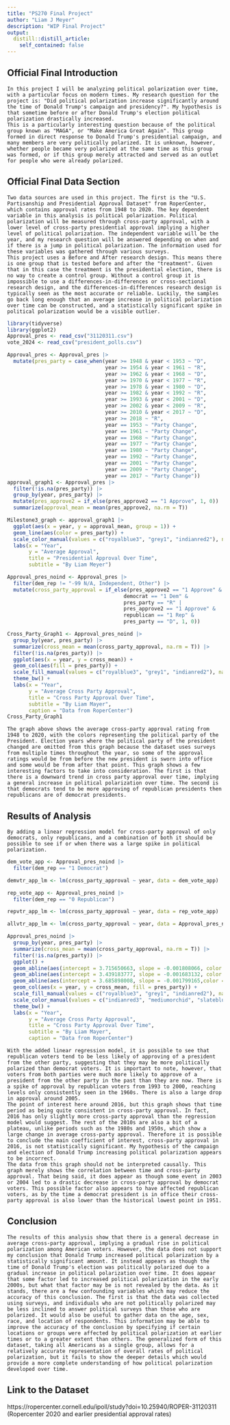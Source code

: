 ```yaml
---
title: "PS270 Final Project"
author: "Liam J Meyer"
description: "WIP Final Project"
output:
  distill::distill_article:
    self_contained: false
---
```


## Official Final Introduction

    In this project I will be analyzing political polarization over time, with a particular focus on modern times. My research question for the project is: "Did political polarization increase significantly around the time of Donald Trump's campaign and presidency?". My hypothesis is that sometime before or after Donald Trump's election political polarization drastically increased. 
    This is a particularly interesting question because of the political group known as "MAGA", or "Make America Great Again". This group formed in direct response to Donald Trump's presidential campaign, and many members are very politically polarized. It is unknown, however, whether people became very polarized at the same time as this group was formed, or if this group merely attracted and served as an outlet for people who were already polarized. 

## Official Final Data Section

    Two data sources are used in this project. The first is the "U.S. Partisanship and Presidential Approval Dataset" from RoperCenter, which contains approval rates from 1948 to 2020. The key dependent variable in this analysis is political polarization. Political polarization will be measured through cross-party approval, with a lower level of cross-party presidential approval implying a higher level of political polarization. The independent variable will be the year, and my research question will be answered depending on when and if there is a jump in political polarization. The information used for these variables was gathered through various surveys. 
    This project uses a Before and After research design. This means there is one group that is tested before and after the "treatment". Given that in this case the treatment is the presidential election, there is no way to create a control group. Without a control group it is impossible to use a differences-in-differences or cross-sectional research design, and the differences-in-differences research design is typically seen as the most accurate or reliable. Luckily, the samples go back long enough that an average increase in political polarization over time can be constructed, and a statistically significant spike in political polarization would be a visible outlier.

```r
library(tidyverse)
library(ggplot2)
Approval_pres <- read_csv("31120311.csv")
vote_2024 <- read_csv("president_polls.csv")
```

```r
Approval_pres <- Approval_pres |>
  mutate(pres_party = case_when(year >= 1948 & year < 1953 ~ "D",
                                year >= 1954 & year < 1961 ~ "R",
                                year >= 1962 & year < 1968 ~ "D",
                                year >= 1970 & year < 1977 ~ "R",
                                year >= 1978 & year < 1980 ~ "D",
                                year >= 1982 & year < 1992 ~ "R",
                                year >= 1993 & year < 2001 ~ "D",
                                year >= 2002 & year < 2009 ~ "R",
                                year >= 2010 & year < 2017 ~ "D",
                                year >= 2018 ~ "R",
                                year == 1953 ~ "Party Change",
                                year == 1961 ~ "Party Change",
                                year == 1968 ~ "Party Change",
                                year == 1977 ~ "Party Change",
                                year == 1980 ~ "Party Change",
                                year == 1992 ~ "Party Change",
                                year == 2001 ~ "Party Change",
                                year == 2009 ~ "Party Change",
                                year == 2017 ~ "Party Change"))
approval_graph1 <- Approval_pres |>
  filter(!is.na(pres_party)) |>
  group_by(year, pres_party) |>
  mutate(pres_approve2 = if_else(pres_approve2 == "1 Approve", 1, 0)) |>
  summarize(approval_mean = mean(pres_approve2, na.rm = T))
```

```r
Milestone3_graph <- approval_graph1 |>
  ggplot(aes(x = year, y = approval_mean, group = 1)) +
  geom_line(aes(color = pres_party)) +
  scale_color_manual(values = c("royalblue3", "grey1", "indianred2"), name = "Political Party", labels = c("Democrat", "Party Change", "Republican")) +
  labs(x = "Year",
       y = "Average Approval",
       title = "Presidential Approval Over Time",
       subtitle = "By Liam Meyer")
```

```r
Approval_pres_noind <- Approval_pres |>
  filter(dem_rep != "-99 N/A, Independent, Other") |>
  mutate(cross_party_approval = if_else(pres_approve2 == "1 Approve" &
                                      democrat == "1 Dem" &
                                      pres_party == "R" |
                                      pres_approve2 == "1 Approve" &
                                      republican == "1 Rep" &
                                      pres_party == "D", 1, 0))
```
  
```r
Cross_Party_Graph1 <- Approval_pres_noind |>
  group_by(year, pres_party) |>
  summarize(cross_mean = mean(cross_party_approval, na.rm = T)) |>
  filter(!is.na(pres_party)) |>
  ggplot(aes(x = year, y = cross_mean)) +
  geom_col(aes(fill = pres_party)) +
  scale_fill_manual(values = c("royalblue3", "grey1", "indianred2"), name = "Political Party", labels = c("Democrat", "Party Change", "Republican")) +
  theme_bw() +
  labs(x = "Year",
       y = "Average Cross Party Approval",
       title = "Cross Party Approval Over Time",
       subtitle = "By Liam Mayer",
       caption = "Data from RoperCenter")
Cross_Party_Graph1
```

    The graph above shows the average cross-party approval rating from 1948 to 2020, with the colors representing the political party of the President. Election years where the political party of the president changed are omitted from this graph because the dataset uses surveys from multiple times throughout the year, so some of the approval ratings would be from before the new president is sworn into office and some would be from after that point. This graph shows a few interesting factors to take into consideration. The first is that there is a downward trend in cross party approval over time, implying a general increase in political polarization over time. The second is that democrats tend to be more approving of republican presidents then republicans are of democrat presidents.
  
## Results of Analysis

    By adding a linear regression model for cross-party approval of only democrats, only republicans, and a combination of both it should be possible to see if or when there was a large spike in political polarization.

```r
dem_vote_app <- Approval_pres_noind |>
  filter(dem_rep == "1 Democrat")

demvtr_app_lm <- lm(cross_party_approval ~ year, data = dem_vote_app)

rep_vote_app <- Approval_pres_noind |>
  filter(dem_rep == "0 Republican")

repvtr_app_lm <- lm(cross_party_approval ~ year, data = rep_vote_app)

allvtr_app_lm <- lm(cross_party_approval ~ year, data = Approval_pres_noind)
```


```r
Approval_pres_noind |>
  group_by(year, pres_party) |>
  summarize(cross_mean = mean(cross_party_approval, na.rm = T)) |>
  filter(!is.na(pres_party)) |>
  ggplot() +
  geom_abline(aes(intercept = 3.715650663, slope = -0.001808066, color = "slateblue")) +
  geom_abline(aes(intercept = 3.439183777, slope = -0.001683132, color = "indianred3")) +
  geom_abline(aes(intercept = 3.685898008, slope = -0.001799165,color = "mediumorchid")) +
  geom_col(aes(x = year, y = cross_mean, fill = pres_party)) +
  scale_fill_manual(values = c("royalblue3", "grey1", "indianred2"), name = "President Party", labels = c("Democrat", "Party Change", "Republican")) +
  scale_color_manual(values = c("indianred3", "mediumorchid", "slateblue"), name = "Voter Party", labels = c("Republican", "Both", "Democrat")) +
  theme_bw() +
  labs(x = "Year",
       y = "Average Cross Party Approval",
       title = "Cross Party Approval Over Time",
       subtitle = "By Liam Mayer",
       caption = "Data from RoperCenter")
```

    With the added linear regression model, it is possible to see that republican voters tend to be less likely of approving of a president from the other party, suggesting that they may be more politically polarized than democrat voters. It is important to note, however, that voters from both parties were much more likely to approve of a president from the other party in the past than they are now. There is a spike of approval by republican voters from 1993 to 2000, reaching levels only consistently seen in the 1960s. There is also a large drop in approval around 2005.
    The point of interest here around 2016, but this graph shows that time period as being quite consistent in cross-party approval. In fact, 2016 has only slightly more cross-party approval than the regression model would suggest. The rest of the 2010s are also a bit of a plateau, unlike periods such as the 1980s and 1950s, which show a large change in average cross-party approval. Therefore it is possible to conclude the main coefficient of interest, cross-party approval in 2016, is not statistically significant. My hypothesis of the campaign and election of Donald Trump increasing political polarization appears to be incorrect.
    The data from this graph should not be interpreted causally. This graph merely shows the correlation between time and cross-party approval. That being said, it does appear as though some event in 2003 or 2004 led to a drastic decrease in cross-party approval by democrat voters. This possible factor also appears to have affected republican voters, as by the time a democrat president is in office their cross-party approval is also lower than the historical lowest point in 1951.
  
## Conclusion
  
    The results of this analysis show that there is a general decrease in average cross-party approval, implying a gradual rise in political polarization among American voters. However, the data does not support my conclusion that Donald Trump increased political polarization by a statistically significant amount. It instead appears as though the time of Donald Trump's election was politically polarized due to a gradual increase in political polarization over time. It does appear that some factor led to increased political polarization in the early 2000s, but what that factor may be is not revealed by the data. As it stands, there are a few confounding variables which may reduce the accuracy of this conclusion. The first is that the data was collected using surveys, and individuals who are not politically polarized may be less inclined to answer political surveys than those who are polarized. It would also be useful to gather data on the age, sex, race, and location of respondents. This information may be able to improve the accuracy of the conclusion by specifying if certain locations or groups were affected by political polarization at earlier times or to a greater extent than others. The generalized form of this dataset, taking all Americans as a single group, allows for a relatively accurate representation of overall rates of political polarization, but it fails to show the deeper details which would provide a more complete understanding of how political polarization developed over time. 
  
  
  
## Link to the Dataset
  
  https://ropercenter.cornell.edu/ipoll/study?doi=10.25940/ROPER-31120311 (Ropercenter 2020 and earlier presidential approval rates)